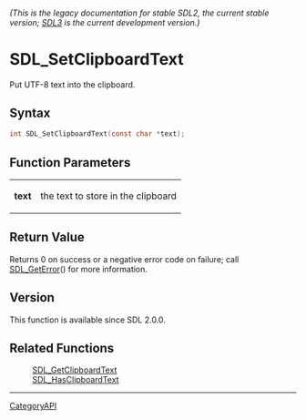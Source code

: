 ====== (This is the legacy documentation for stable SDL2, the current stable version; [https://wiki.libsdl.org/SDL3/ SDL3] is the current development version.) ======
= SDL_SetClipboardText =

Put UTF-8 text into the clipboard.

== Syntax ==

<syntaxhighlight lang='c'>
int SDL_SetClipboardText(const char *text);
</syntaxhighlight>

== Function Parameters ==

{|
|'''text'''
|the text to store in the clipboard
|}

== Return Value ==

Returns 0 on success or a negative error code on failure; call
[[SDL_GetError]]() for more information.

== Version ==

This function is available since SDL 2.0.0.

== Related Functions ==

:[[SDL_GetClipboardText]]
:[[SDL_HasClipboardText]]

----
[[CategoryAPI]]


